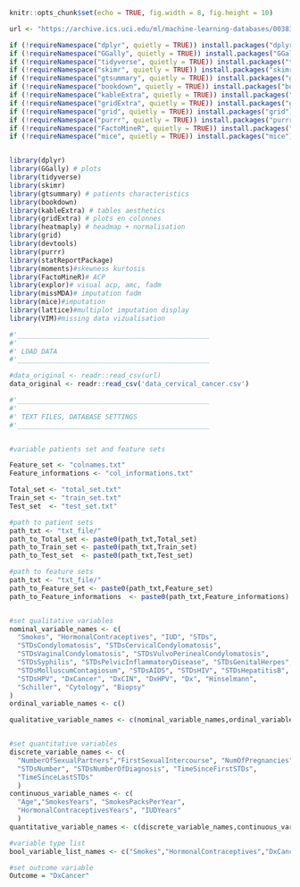 

```{r setup, echo=FALSE, message=FALSE}
knitr::opts_chunk$set(echo = TRUE, fig.width = 8, fig.height = 10)
```

```{r packages managments, echo = FALSE, message=FALSE, warning=FALSE}
url <- "https://archive.ics.uci.edu/ml/machine-learning-databases/00383/risk_factors_cervical_cancer.csv"

if (!requireNamespace("dplyr", quietly = TRUE)) install.packages("dplyr")
if (!requireNamespace("GGally", quietly = TRUE)) install.packages("GGally")
if (!requireNamespace("tidyverse", quietly = TRUE)) install.packages("tidyverse")
if (!requireNamespace("skimr", quietly = TRUE)) install.packages("skimr")
if (!requireNamespace("gtsummary", quietly = TRUE)) install.packages("gtsummary")
if (!requireNamespace("bookdown", quietly = TRUE)) install.packages("bookdown")
if (!requireNamespace("kableExtra", quietly = TRUE)) install.packages("kableExtra")
if (!requireNamespace("gridExtra", quietly = TRUE)) install.packages("gridExtra")
if (!requireNamespace("grid", quietly = TRUE)) install.packages("grid")
if (!requireNamespace("purrr", quietly = TRUE)) install.packages("purrr")
if (!requireNamespace("FactoMineR", quietly = TRUE)) install.packages("FactoMineR")
if (!requireNamespace("mice", quietly = TRUE)) install.packages("mice")


library(dplyr)
library(GGally) # plots
library(tidyverse)
library(skimr)
library(gtsummary) # patients characteristics
library(bookdown)
library(kableExtra) # tables aesthetics
library(gridExtra) # plots en colonnes 
library(heatmaply) # headmap + normalisation
library(grid) 
library(devtools)
library(purrr)
library(statReportPackage)
library(moments)#skewness kurtosis
library(FactoMineR)# ACP
library(explor)# visual acp, amc, fadm
library(missMDA)# imputation fadm
library(mice)#imputation 
library(lattice)#multiplot imputation display
library(VIM)#missing data vizualisation


```

```{r import data, echo = FALSE, message=FALSE, warning=FALSE}

#'________________________________________________
#'
#' LOAD DATA
#'________________________________________________

#data_original <- readr::read_csv(url)
data_original <- readr::read_csv('data_cervical_cancer.csv')

```


```{r settings txt files, echo = FALSE, message=FALSE, warning=FALSE}

#'________________________________________________
#'
#' TEXT FILES, DATABASE SETTINGS
#'________________________________________________


#variable patients set and feature sets

Feature_set <- "colnames.txt"
Feature_informations <- "col_informations.txt"

Total_set <- "total_set.txt"
Train_set <- "train_set.txt"
Test_set  <- "test_set.txt"

#path to patient sets 
path_txt <- "txt_file/"
path_to_Total_set <- paste0(path_txt,Total_set)
path_to_Train_set <- paste0(path_txt,Train_set)
path_to_Test_set  <- paste0(path_txt,Test_set)

#path to feature sets
path_txt <- "txt_file/"
path_to_Feature_set <- paste0(path_txt,Feature_set)
path_to_Feature_informations  <- paste0(path_txt,Feature_informations)


#set qualitative variables
nominal_variable_names <- c(
  "Smokes", "HormonalContraceptives", "IUD", "STDs", 
  "STDsCondylomatosis", "STDsCervicalCondylomatosis", 
  "STDsVaginalCondylomatosis", "STDsVulvoPerinealCondylomatosis", 
  "STDsSyphilis", "STDsPelvicInflammatoryDisease", "STDsGenitalHerpes", 
  "STDsMolluscumContagiosum", "STDsAIDS", "STDsHIV", "STDsHepatitisB", 
  "STDsHPV", "DxCancer", "DxCIN", "DxHPV", "Dx", "Hinselmann", 
  "Schiller", "Cytology", "Biopsy"
)
ordinal_variable_names <- c()

qualitative_variable_names <- c(nominal_variable_names,ordinal_variable_names)


#set quantitative variables
discrete_variable_names <- c(
  "NumberOfSexualPartners","FirstSexualIntercourse", "NumOfPregnancies", 
  "STDsNumber", "STDsNumberOfDiagnosis", "TimeSinceFirstSTDs", 
  "TimeSinceLastSTDs"
  )
continuous_variable_names <- c(
  "Age","SmokesYears", "SmokesPacksPerYear", 
  "HormonalContraceptivesYears", "IUDYears"
  )
quantitative_variable_names <- c(discrete_variable_names,continuous_variable_names)

#variable type list
bool_variable_list_names <- c("Smokes","HormonalContraceptives","DxCancer","DxCIN","DxHPV","Dx","Hinselmann","Schiller","Cytology","Biopsy","STDs","IUD","STDsCondylomatosis","STDsCervicalCondylomatosis","STDsVaginalCondylomatosis","STDsVulvoPerinealCondylomatosis","STDsSyphilis","STDsPelvicInflammatoryDisease","STDsGenitalHerpes","STDsMolluscumContagiosum","STDsAIDS","STDsHIV","STDsHepatitisB","STDsHPV")

#set outcome variable
Outcome = "DxCancer"
```






